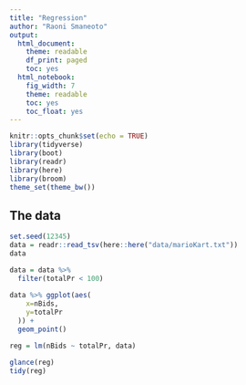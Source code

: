 ```yaml
---
title: "Regression"
author: "Raoni Smaneoto"
output:
  html_document:
    theme: readable
    df_print: paged
    toc: yes
  html_notebook:
    fig_width: 7
    theme: readable
    toc: yes
    toc_float: yes
---
```


```r
knitr::opts_chunk$set(echo = TRUE)
library(tidyverse)
library(boot)
library(readr)
library(here)
library(broom)
theme_set(theme_bw())
```

## The data

```r
set.seed(12345)
data = readr::read_tsv(here::here("data/marioKart.txt"))
data
```


```r

data = data %>% 
  filter(totalPr < 100)
         
data %>% ggplot(aes(
    x=nBids,
    y=totalPr
  )) +
  geom_point()

reg = lm(nBids ~ totalPr, data)

glance(reg)
tidy(reg)
```